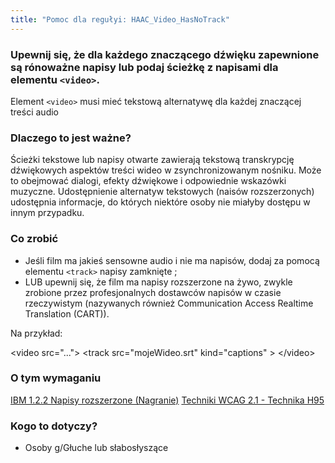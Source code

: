 ```yaml
---
title: "Pomoc dla regułyi: HAAC_Video_HasNoTrack"
---
```


<div className="toolHelp">
<Row>
<Column colLg={16} colMd={8} colSm={4} className="toolHead">

### Upewnij się, że dla każdego znaczącego dźwięku zapewnione są rónoważne napisy lub podaj ścieżkę z napisami dla elementu `<video>`.

<div id="locLevel"></div>

Element `<video>` musi mieć tekstową alternatywę dla każdej znaczącej treści audio

</Column>
</Row>
<Row>
<Column colLg={11} colMd={5} colSm={4} className="toolMain">

### Dlaczego to jest ważne?

Ścieżki tekstowe lub napisy otwarte zawierają tekstową transkrypcję dźwiękowych aspektów treści wideo w zsynchronizowanym nośniku. Może to obejmować dialogi, efekty dźwiękowe i odpowiednie wskazówki muzyczne. Udostępnienie alternatyw tekstowych (naisów rozszerzonych) udostępnia informacje, do których niektóre osoby nie miałyby dostępu w innym przypadku.

<div id="locSnippet"></div>

### Co zrobić

* Jeśli film ma jakieś sensowne audio i nie ma napisów, dodaj za pomocą elementu `<track>` napisy zamknięte ;
* LUB upewnij się, że film ma napisy rozszerzone na żywo, zwykle zrobione przez profesjonalnych dostawców napisów w czasie rzeczywistym (nazywanych również Communication Access Realtime Translation (CART)).

Na przykład:

<CodeSnippet type="multi" light={true}>&lt;video src="..."&gt;
      &lt;track src="mojeWideo.srt" kind="captions" &gt;
&lt;/video&gt;</CodeSnippet>

</Column>
<Column colLg={5} colMd={3} colSm={4} className="toolLeft">

### O tym wymaganiu

[IBM 1.2.2 Napisy rozszerzone (Nagranie)](https://www.ibm.com/able/guidelines/ci162/captions.html)
[Techniki WCAG 2.1 - Technika H95](https://www.w3.org/WAI/WCAG21/Techniques/html/H95)

### Kogo to dotyczy?

* Osoby g/Głuche lub słabosłyszące

</Column>
</Row>
</div>


